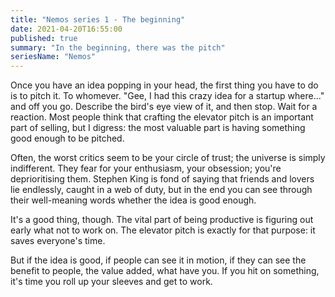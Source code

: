 ```yaml
---
title: "Nemos series 1 - The beginning"
date: 2021-04-20T16:55:00
published: true
summary: "In the beginning, there was the pitch"
seriesName: "Nemos"
---
```


Once you have an idea popping in your head, the first thing you have to do is to pitch it.
To whomever. "Gee, I had this crazy idea for a startup where..." and off you go. Describe the bird's eye view of it,
and then stop. Wait for a reaction. Most people think that crafting the elevator pitch is an important part of selling,
but I digress: the most valuable part is having something good enough to be pitched.

Often, the worst critics seem to be your circle of trust; the universe is simply indifferent.
They fear for your enthusiasm, your obsession; you're deprioritising them. Stephen King is fond of saying
that friends and lovers lie endlessly, caught in a web of duty, but in the end you can see through their
well-meaning words whether the idea is good enough.

It's a good thing, though. The vital part of being productive is figuring out early what not to work on.
The elevator pitch is exactly for that purpose: it saves everyone's time.

But if the idea is good, if people can see it in motion, if they can see the benefit to people, the value added,
what have you. If you hit on something, it's time you roll up your sleeves and get to work.